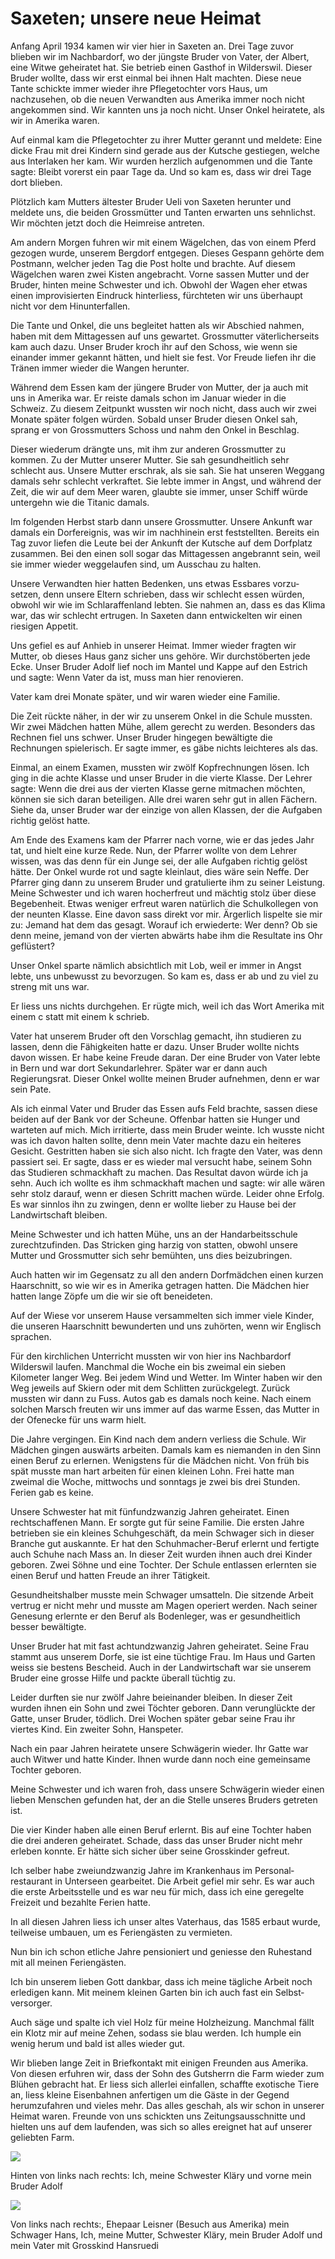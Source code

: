 
# Saxeten; unsere neue Heimat


Anfang April 1934 kamen wir vier hier in Saxeten an. Drei Tage zuvor
blieben wir im Nachbardorf, wo der jüngste Bruder von Vater, der Albert,
eine Witwe geheiratet hat. Sie betrieb einen Gasthof in Wilderswil.
Dieser Bruder wollte, dass wir erst einmal bei ihnen Halt machten. Diese
neue Tante schickte immer wieder ihre Pflegetochter vors Haus, um
nachzusehen, ob die neuen Verwandten
aus Amerika immer noch nicht angekommen sind. Wir kannten uns ja noch
nicht. Unser Onkel heiratete, als wir in Amerika waren.

Auf einmal kam die Pflegetochter zu ihrer Mutter gerannt und meldete:
Eine dicke Frau mit drei Kindern sind gerade aus der Kutsche gestiegen,
welche aus Interlaken her kam. Wir wurden herzlich aufgenommen und die
Tante sagte: Bleibt vorerst ein paar Tage da. Und so kam es, dass wir
drei Tage dort blieben.

Plötzlich kam Mutters ältester Bruder Ueli von Saxeten herunter und
meldete uns, die beiden Grossmütter und Tanten erwarten uns sehnlichst.
Wir möchten jetzt doch die Heimreise antreten.

Am andern Morgen fuhren wir mit einem Wägelchen, das von einem Pferd
gezogen wurde, unserem Bergdorf entgegen. Dieses Gespann gehörte dem
Postmann, welcher jeden Tag die Post holte und brachte. Auf diesem
Wägelchen waren zwei Kisten angebracht. Vorne sassen Mutter und der
Bruder, hinten meine Schwester und ich. Obwohl der Wagen eher etwas
einen improvisierten Eindruck hinterliess, fürchteten wir uns überhaupt
nicht vor dem Hinunterfallen.

Die Tante und Onkel, die uns begleitet hatten als wir Abschied nahmen,
haben mit dem Mittagessen auf uns gewartet. Grossmutter väterlicherseits
kam auch dazu. Unser Bruder kroch ihr auf den Schoss, wie wenn sie
einander immer gekannt hätten, und hielt sie fest. Vor Freude liefen ihr
die Tränen immer wieder die Wangen herunter.

Während dem Essen kam der jüngere Bruder von Mutter, der ja auch mit uns
in Amerika war. Er reiste damals schon im Januar wieder in die Schweiz.
Zu diesem Zeitpunkt wussten wir noch nicht, dass auch wir zwei Monate
später folgen würden. Sobald unser Bruder diesen Onkel sah, sprang er
von Grossmutters Schoss und nahm den Onkel in Beschlag.

Dieser wiederum drängte uns, mit ihm zur anderen Grossmutter zu kommen.
Zu der Mutter unserer Mutter. Sie sah gesundheitlich sehr schlecht aus.
Unsere Mutter erschrak, als sie sah. Sie hat unseren Weggang damals sehr
schlecht verkraftet. Sie lebte immer in Angst, und während der Zeit, die
wir auf dem Meer waren, glaubte sie immer, unser Schiff würde untergehn
wie die Titanic damals.

Im folgenden Herbst starb dann unsere Grossmutter.
Unsere Ankunft war damals ein Dorfereignis, was wir im nachhinein erst
feststellten. Bereits ein Tag zuvor liefen die Leute bei der Ankunft der
Kutsche auf dem Dorfplatz zusammen. Bei den einen soll sogar das
Mittagessen angebrannt sein, weil sie immer wieder weggelaufen sind, um
Ausschau zu halten.

Unsere Verwandten hier hatten Bedenken, uns etwas Essbares vorzu­setzen,
denn unsere Eltern schrieben, dass wir schlecht essen würden, obwohl wir
wie im Schlaraffenland lebten. Sie nahmen an, dass es das Klima war, das
wir schlecht ertrugen. In Saxeten dann entwickelten wir einen riesigen
Appetit.

Uns gefiel es auf Anhieb in unserer Heimat. Immer wieder fragten wir
Mutter, ob dieses Haus ganz sicher uns gehöre. Wir durchstöberten jede
Ecke. Unser Bruder Adolf lief noch im Mantel und Kappe auf den Estrich
und sagte: Wenn Vater da ist, muss man hier renovieren.

Vater kam drei Monate später, und wir waren wieder eine Familie.

Die Zeit rückte näher, in der wir zu unserem Onkel in die Schule
mussten. Wir zwei Mädchen hatten Mühe, allem gerecht zu werden.
Besonders das Rechnen fiel uns schwer. Unser Bruder hingegen bewältigte
die Rechnungen spielerisch. Er sagte immer, es gäbe nichts leichteres
als das.

Einmal, an einem Examen, mussten wir zwölf Kopfrechnungen lösen. Ich
ging in die achte Klasse und unser Bruder in die vierte Klasse. Der
Lehrer sagte: Wenn die drei aus der vierten Klasse gerne mitmachen
möchten, können sie sich daran beteiligen. Alle drei waren sehr gut in
allen Fächern. Siehe da, unser Bruder war der einzige von allen Klassen,
der die Aufgaben richtig gelöst hatte.

Am Ende des Examens kam der Pfarrer nach vorne, wie er das jedes Jahr
tat, und hielt eine kurze Rede. Nun, der Pfarrer wollte von dem Lehrer
wissen, was das denn für ein Junge sei, der alle Aufgaben richtig gelöst
hätte. Der Onkel wurde rot und sagte kleinlaut, dies wäre sein Neffe.
Der Pfarrer ging dann zu unserem Bruder und gratulierte ihm zu seiner
Leistung. Meine Schwester und ich waren hocherfreut und mächtig stolz
über diese Begebenheit. Etwas weniger erfreut waren natürlich die
Schul­kollegen von der neunten Klasse. Eine davon sass direkt vor mir.
Ärgerlich lispelte sie mir zu: Jemand hat dem das gesagt. Worauf ich
erwiederte: Wer denn? Ob sie denn meine, jemand von der vierten abwärts
habe ihm die Resultate ins Ohr geflüstert?

Unser Onkel sparte nämlich absichtlich mit Lob, weil er immer in Angst
lebte, uns unbewusst zu bevorzugen. So kam es, dass er ab und zu viel zu
streng mit uns war.

Er liess uns nichts durchgehen. Er rügte mich, weil ich das Wort Amerika
mit einem c statt mit einem k schrieb.

Vater hat unserem Bruder oft den Vorschlag gemacht, ihn studieren zu
lassen, denn die Fähigkeiten hatte er dazu. Unser Bruder wollte nichts
davon wissen. Er habe keine Freude daran. Der eine Bruder von Vater
lebte in Bern und war dort Sekundarlehrer. Später war er dann auch
Regierungsrat. Dieser Onkel wollte meinen Bruder aufnehmen, denn er war
sein Pate.

Als ich einmal Vater und Bruder das Essen aufs Feld brachte, sassen
diese beiden auf der Bank vor der Scheune. Offenbar hatten sie Hunger
und warteten auf mich. Mich irritierte, dass mein Bruder weinte. Ich
wusste nicht was ich davon halten sollte, denn mein Vater machte dazu
ein heiteres Gesicht. Gestritten haben sie sich also nicht. Ich fragte
den Vater, was denn passiert sei. Er sagte, dass er es wieder mal
versucht habe, seinem Sohn das Studieren schmackhaft zu machen. Das
Resultat davon würde ich ja sehn. Auch ich wollte es ihm schmackhaft
machen und sagte: wir alle wären sehr stolz darauf, wenn er diesen
Schritt machen würde. Leider ohne Erfolg. Es war sinnlos ihn zu zwingen,
denn er wollte lieber zu Hause bei der Landwirtschaft bleiben.

Meine Schwester und ich hatten Mühe, uns an der Handarbeitsschule
zurechtzufinden. Das Stricken ging harzig von statten, obwohl unsere
Mutter und Grossmutter sich sehr bemühten, uns dies beizubringen.

Auch hatten wir im Gegensatz zu all den andern Dorfmädchen einen kurzen
Haarschnitt, so wie wir es in Amerika getragen hatten. Die Mädchen hier
hatten lange Zöpfe um die wir sie oft beneideten.

Auf der Wiese vor unserem Hause versammelten sich immer viele Kinder,
die unseren Haarschnitt bewunderten und uns zuhörten, wenn wir Englisch
sprachen.

Für den kirchlichen Unterricht mussten wir von hier ins Nachbardorf
Wilderswil laufen. Manchmal die Woche ein bis zweimal ein sieben
Kilometer langer Weg. Bei jedem Wind und Wetter. Im Winter haben wir den
Weg jeweils auf Skiern
oder mit dem Schlitten zurückgelegt. Zurück mussten wir dann zu Fuss.
Autos gab es damals noch keine. Nach einem solchen Marsch freuten wir
uns immer auf das warme Essen, das Mutter in der Ofenecke für uns warm
hielt.

Die Jahre vergingen. Ein Kind nach dem andern verliess die Schule. Wir
Mädchen gingen auswärts arbeiten. Damals kam es niemanden in den Sinn
einen Beruf zu erlernen. Wenigstens für die Mädchen nicht. Von früh bis
spät musste man hart arbeiten für einen kleinen Lohn. Frei hatte man
zweimal die Woche, mittwochs und sonntags je zwei bis drei Stunden.
Ferien gab es keine.

Unsere Schwester hat mit fünfundzwanzig Jahren geheiratet. Einen
rechtschaffenen Mann. Er sorgte gut für seine Familie. Die ersten Jahre
betrieben sie ein kleines Schuhgeschäft, da mein Schwager sich in dieser
Branche gut auskannte. Er hat den Schuhmacher-Beruf erlernt und fertigte
auch Schuhe nach Mass an. In dieser Zeit wurden ihnen auch drei Kinder
geboren. Zwei Söhne und eine Tochter. Der Schule entlassen erlernten sie
einen Beruf und hatten Freude an ihrer Tätigkeit.

Gesundheitshalber musste mein Schwager umsatteln. Die sitzende Arbeit
vertrug er nicht mehr und musste am Magen operiert werden. Nach seiner
Genesung erlernte er den Beruf als Bodenleger, was er gesundheitlich
besser bewältigte.

Unser Bruder hat mit fast achtundzwanzig Jahren geheiratet. Seine Frau
stammt aus unserem Dorfe, sie ist eine tüchtige Frau. Im Haus und Garten
weiss sie bestens Bescheid. Auch in der Landwirtschaft war sie unserem
Bruder eine grosse Hilfe und packte überall tüchtig zu.

Leider durften sie nur zwölf Jahre beieinander bleiben. In dieser Zeit
wurden ihnen ein Sohn und zwei Töchter geboren. Dann verunglückte der
Gatte, unser Bruder, tödlich. Drei Wochen später gebar seine Frau ihr
viertes Kind. Ein zweiter Sohn, Hanspeter.

Nach ein paar Jahren heiratete unsere Schwägerin wieder. Ihr Gatte war
auch Witwer und hatte Kinder. Ihnen wurde dann noch eine gemeinsame
Tochter geboren.

Meine Schwester und ich waren froh, dass unsere Schwägerin wieder einen
lieben Menschen gefunden hat, der an die Stelle unseres Bruders getreten
ist.

Die vier Kinder haben alle einen Beruf erlernt. Bis auf eine Tochter
haben die drei anderen geheiratet. Schade, dass das unser Bruder nicht
mehr erleben konnte. Er hätte sich sicher über seine Grosskinder
gefreut.

Ich selber habe zweiundzwanzig Jahre im Krankenhaus im
Personal­restaurant in Unterseen gearbeitet. Die Arbeit gefiel mir sehr.
Es war auch die erste Arbeitsstelle und es war neu für mich, dass ich
eine geregelte Freizeit und bezahlte Ferien hatte.

In all diesen Jahren liess ich unser altes Vaterhaus, das 1585 erbaut
wurde, teilweise umbauen, um es Feriengästen zu vermieten.

Nun bin ich schon etliche Jahre pensioniert und geniesse den Ruhestand
mit all meinen Feriengästen.

Ich bin unserem lieben Gott dankbar, dass ich meine tägliche Arbeit noch
erledigen kann. Mit meinem kleinen Garten bin ich auch fast ein
Selbst­versorger.

Auch säge und spalte ich viel Holz für meine Holzheizung. Manchmal fällt
ein Klotz mir auf meine Zehen, sodass sie blau werden. Ich humple ein
wenig herum und bald ist alles wieder gut.

Wir blieben lange Zeit in Briefkontakt mit einigen Freunden aus Amerika.
Von diesen erfuhren wir, dass der Sohn des Gutsherrn die Farm wieder zum
Blühen gebracht hat. Er liess sich allerlei einfallen, schaffte
exotische Tiere an, liess kleine Eisenbahnen anfertigen um die Gäste in
der Gegend herumzufahren und vieles mehr. Das alles geschah, als wir
schon in unserer Heimat waren. Freunde von uns schickten uns
Zeitungsausschnitte und hielten uns auf dem laufenden, was sich so alles
ereignet hat auf unserer geliebten Farm.

:::{#fig-12}

![](Fotos/schule.bmp)

Hinten von links nach rechts: Ich, meine Schwester Kläry und vorne
mein Bruder Adolf


:::


:::{#fig-13}

![](Fotos/Foto102.bmp)

Von links nach rechts:, Ehepaar Leisner (Besuch aus Amerika) mein
Schwager Hans, Ich, meine Mutter, Schwester Kläry, mein Bruder Adolf und
mein Vater mit Grosskind Hansruedi

:::